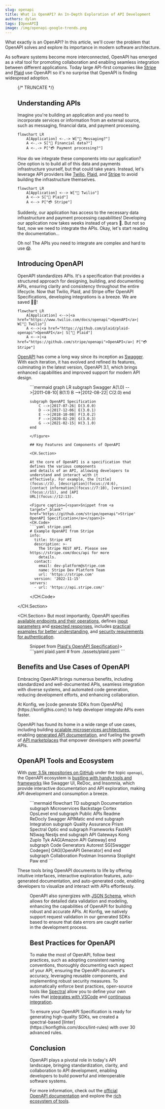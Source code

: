 ```yaml
---
slug: openapi
title: What is OpenAPI? An In-Depth Exploration of API Development
authors: dylan
tags: [OpenAPI]
image: /img/openapi-google-trends.png
---
```



What exactly is an OpenAPI? In this article, we'll cover the problem that
OpenAPI solves and explore its importance in modern software architecture.

As software systems become more interconnected, OpenAPI has emerged as a vital
tool for promoting collaboration and enabling seamless integration between
different applications. Today large API-first companies like
[Stripe](https://github.com/stripe/openapi) and
[Plaid](https://github.com/plaid/plaid-openapi) use OpenAPI so it's no surprise
that OpenAPI is finding widespread adoption.

<Figure src="/img/openapi-google-trends.png" caption={"Google trend on \"openapi\" from 1/1/2017 to 7/10/2023"}/>

{/* TRUNCATE */}

## Understanding APIs

Imagine you're building an application and you need to incorporate services or
information from an external source, such as messaging, financial data, and
payment processing.

```mermaid
flowchart LR
    A[Application] <-.-> W["📱 Messaging?"]
    A <-.-> S["🏦 Financial data?"]
    A <-.-> P["💳 Payment processing?"]
```

How do we integrate these components into our application?  One option is to
build all of this data and payments infrastructure yourself, but that could take
years. Instead, let's leverage API providers like
[Twilio](https://www.twilio.com/en-us), [Plaid](https://plaid.com/), and
[Stripe](https://stripe.com/) to avoid building the infrastructure themselves.

```mermaid
flowchart LR
    A[Application] <--> W["📱 Twilio"]
    A <--> S["🏦 Plaid"]
    A <--> P["💳 Stripe"]
```

Suddenly, our application has access to the necessary data infrastructure and
payment processing capabilities! Developing our application now takes weeks
instead of years 🎉. But not so fast, now we need to integrate the APIs. Okay,
let's start reading the documentation...

Oh no! The APIs you need to integrate are complex and hard to use 😱.

## Introducing OpenAPI

OpenAPI standardizes APIs. It's a specification that provides a structured
approach for designing, building, and documenting APIs, ensuring clarity and
consistency throughout the entire lifecycle. Now that Twilio, Plaid, and Stripe
offer OpenAPI Specifications, developing integrations is a breeze. We are saved 😮‍💨!

```mermaid
flowchart LR
    A[Application] <-->|<a href="https://www.twilio.com/docs/openapi">OpenAPI</a>| W["📱 Twilio"]
    A <-->|<a href="https://github.com/plaid/plaid-openapi">OpenAPI</a>| S["🏦 Plaid"]
    A <-->|<a href="https://github.com/stripe/openapi">OpenAPI</a>| P["💳 Stripe"]
```

[OpenAPI](https://swagger.io/specification/) has come a long way since its
inception as [Swagger](https://swagger.io/specification/v2/). With each
iteration, it has evolved and refined its features, culminating in the latest
version, OpenAPI 3.1, which brings enhanced capabilities and improved support
for modern API design.

<Figure caption="History of versions for Swagger/OpenAPI">
```mermaid
graph LR
    subgraph Swagger
        A(1.0) -->|2011-08-10| B(1.1)
        B -->|2012-08-22| C(2.0)
    end

    subgraph OpenAPI Specification
        C -->|2017-07-26| D(3.0.0)
        D -->|2017-12-06| E(3.0.1)
        E -->|2018-10-08| F(3.0.2)
        F -->|2020-02-20| G(3.0.3)
        G -->|2021-02-15| H(3.1.0)
    end
```
</Figure>

## Key Features and Components of OpenAPI

<CH.Section>

At the core of OpenAPI is a specification that defines the various components
and details of an API, allowing developers to understand and interact with it
effectively. For example, the [title](focus://3), [description](focus://4:6),
[contact information](focus://7:10), [version](focus://11), and [API
URL](focus://12:13).

<Figure caption={<span>Snippet from <a target="_blank" href="https://github.com/stripe/openapi">Stripe's OpenAPI Specification</a></span>}>
<CH.Code>
```yaml stripe.yaml
# Example OpenAPI from Stripe
info:
  title: Stripe API
  description: >-
    The Stripe REST API. Please see https://stripe.com/docs/api for more
    details.
  contact:
    email: dev-platform@stripe.com
    name: Stripe Dev Platform Team
    url: 'https://stripe.com'
  version: '2022-11-15'
servers:
  - url: 'https://api.stripe.com/'
```
</CH.Code>
</Figure>

</CH.Section>

<CH.Section>
But most importantly, OpenAPI specifies [available endpoints and their
operations](focus://1:9), defines [input parameters](focus://10:44) and [expected responses](focus://45:64), includes [practical
examples for better understanding](focus://65:70), and [security requirements for authentication](focus://71:74).
<Figure caption={<span>Snippet from <a target="_blank" href="https://github.com/plaid/plaid-openapi">Plaid's OpenAPI Specification</a></span>}>
<CH.Code rows={25}>
```yaml plaid.yaml
# from ./assets/plaid.yaml
```
</CH.Code>
</Figure>
</CH.Section>

## Benefits and Use Cases of OpenAPI


Embracing OpenAPI brings numerous benefits, including standardized and
well-documented APIs, seamless integration with diverse systems, and automated
code generation, reducing development efforts, and enhancing collaboration.

<Admonition type="info" title="Checkout our code generation tool!">
At Konfig, we [code generate SDKs from OpenAPIs](https://konfigthis.com/) to
help developer integrate APIs even faster.
</Admonition>

OpenAPI has found its home in a wide range of use cases, including building
[scalable microservices
architectures](https://swagger.io/blog/consistent-kubernetes-microservices-with-openapi/),
enabling [generated API documentation](https://docs.readme.com/main/docs/openapi), and fueling the growth
of [API marketplaces](https://enterprise-docs.rapidapi.com/docs/adding-and-updating-openapi-documents) that empower developers with powerful APIs.

## OpenAPI Tools and Ecosystem

With [over 3.5k repositories on
GitHub](https://github.com/search?q=topic%3Aopenapi+&type=repositories) under
the topic `openapi`, the OpenAPI ecosystem is [bustling with handy tools and
frameworks](https://www.openapis.org/blog/2023/03/08/tools-that-support-openapi-specification)
like Swagger UI, ReDoc, and Insomnia, which provide interactive documentation
and API exploration, making API development and consumption a breeze.

<Figure caption="Landscape of popular tools for OpenAPI">
```mermaid
flowchart TD
    subgraph Documentation
        subgraph Microservices
            Backstage
            Cortex
            OpsLevel
        end
        subgraph Public APIs
            Readme
            ReDocly
            Swagger
            APIMatic
        end
    end
    subgraph Integration
        subgraph Quality Assurance
            Prism
            Spectral
            Optic
        end
        subgraph Frameworks
            FastAPI
            NSwag
            Nestjs
        end
        subgraph API Gateways
            Kong
            Zuplo
            Tyk
            AAG[Amazon API Gateway]
        end
        subgraph Code Generators
            Autorest
            SG[Swagger Codegen]
            OAG[OpenAPI Generator]
        end
    end
    subgraph Collaboration
        Postman
        Insomnia
        Stoplight
        Paw
    end
```
</Figure>

These tools bring OpenAPI documents to life by offering intuitive interfaces,
interactive exploration features, auto-generated documentation, and
auto-generated code, enabling developers to visualize and interact with APIs
effortlessly.

<Figure src="/img/swagger.png" caption="Screenshot of Swagger UI, a visual and interactive API documentation tool"/>

OpenAPI also synergizes with [JSON Schema](https://json-schema.org/), which allows
for detailed data validation and modeling, enhancing the capabilities of OpenAPI
for building robust and accurate APIs. At Konfig, we natively support request
validation in our generated SDKs based to ensure that data errors are caught
earlier in the development process.

## Best Practices for OpenAPI

To make the most of OpenAPI, follow best practices, such as adopting consistent
naming conventions, thoroughly documenting each aspect of your API, ensuring the
OpenAPI document's accuracy, leveraging reusable components, and implementing
robust security measures. To automatically enforce best practices, open-source
tools like [Spectral](https://github.com/stoplightio/spectral) allow you to
define your own rules that [integrates with
VSCode](https://marketplace.visualstudio.com/items?itemName=stoplight.spectral)
and [continuous
integration](https://docs.stoplight.io/docs/spectral/038632fdf0d1a-continuous-integration).

<Admonition type="info" title="Checkout our Linter">
To ensure your OpenAPI Specification is ready for generating high-quality SDKs,
we created a spectral-based [linter](https://konfigthis.com/docs/lint-rules)
with over 30 advanced rules.
</Admonition>

## Conclusion

OpenAPI plays a pivotal role in today's API landscape, bringing standardization,
clarity, and collaboration to API development, enabling developers to build
powerful and interoperable software systems.

For more information, check out the [official OpenAPI
documentation](https://swagger.io/specification/) and explore the [rich
ecosystem of
tools](https://github.com/search?q=topic%3Aopenapi+&type=repositories).

